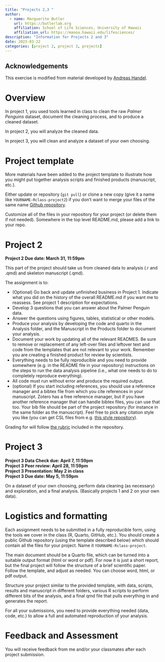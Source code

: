 ```yaml
---
title: "Projects 2,3 "
author:
  - name: Marguerite Butler
    url: https://butlerlab.org
    affiliation: School of Life Sciences, University of Hawaii
    affiliation_url: https://manoa.hawaii.edu/lifesciences/
description: "Information for Projects 2 and 3"
date: 2023-03-22
categories: [project 2, project 3, projects]
---
```

## Acknowledgements

This exercise is modified from material developed by [Andreas Handel](https://www.andreashandel.com).

# Overview

In project 1, you used tools learned in class to clean the raw *Palmer Penguins* dataset, document the cleaning process, and to produce a cleaned dataset.  

In project 2, you will analyze the cleaned data.  

In project 3, you will clean and analyze a dataset of your own choosing. 



# Project template

More materials have been added to the project template to illustrate how you might put together analysis scripts and finished products (manuscript, etc.).

Either update or repository (`git pull`) or clone a new copy (give it a name like `YOURNAME-Rclass-project2`) if you donʻt want to merge your files of the same name [Github repository](https://github.com/mbutler808/Project-template). 


Customize all of the files in your repository for your project (or delete them if not needed). Somewhere in the top level README.md, please add a link to your repo. 


# Project 2

**Project 2 Due date: March 31, 11:59pm**  

This part of the project should take us from cleaned data to analysis (.r and .qmd) and skeleton manuscript (.qmd). 

The assignment is to: 

* (Optional) Go back and update unfinished business in Project 1. Indicate what you did on the history of the overall README.md if you want me to reassess. See project 1 description for expectations. 
* Develop 3 questions that you can answer about the Palmer Penguin data. 
* Answer the questions using figures, tables, statistical or other models. 
* Produce your analysis by developing the code and quarto in the Analysis folder, and the Manuscript in the Products folder to document your analysis. 
* Document your work by updating all of the relevant READMES. Be sure to remove or replacement of any left-over files and leftover text and code from the templates that are not relevant to your work. Remember you are creating a finished product for review by scientists. 
* Everything needs to be fully reproducible and you need to provide somewhere (e.g. in the README file in your repository) instructions on the steps to run the data analysis pipeline (i.e., what one needs to do to completely reproduce everything).
* All code must run without error and produce the required output. 
* (optional) If you start including references, you should use a reference manager and a bibtex file from which you cite references in your manuscript. Zotero has a free reference manager, but if you have another reference manager that can handle bibtex files, you can use that too. Your bib file should be part of the project repository (for instance in the same folder as the manuscript). Feel free to pick any citation style you like (you can get CSL files from e.g. [this style repository](https://www.zotero.org/styles)).

Grading for will follow [the rubric](https://github.com/mbutler808/Project-template/blob/main/ProjectRubric.md) included in the repository. 

# Project 3

**Project 3 Data Check due: April 7, 11:59pm**  
**Project 3 Peer review: April 28, 11:59pm**  
**Project 3 Presentation: May 2 in class**  
**Project 3 Due date: May 5, 11:59pm**  

On a dataset of your own choosing, perform data cleaning (as necessary) and exploration, and a final analysis. (Basically projects 1 and 2 on your own data).

# Logistics and formatting

Each assignment needs to be submitted in a fully reproducible form, using the tools we cover in the class (R, Quarto, GitHub, etc.). You should create a public Github repository (using the template described below) which should contain all the files for your project. Name it `YOURNAME-Rclass-project`. 

The main document should be a Quarto file, which can be turned into a suitable output format (html or word or pdf). For now it is just a short report, but the final project will follow the structure of a brief scientific paper. Follow the template, and adjust as needed. You can choose word, html, or pdf output. 

Structure your project similar to the provided template, with data, scripts, results and manuscript in different folders, various R scripts to perform different bits of the analysis, and a final qmd file that pulls everything in and generates the report. 

For all your submissions, you need to provide everything needed (data, code, etc.) to allow a full and automated reproduction of your analysis.


# Feedback and Assessment

You will receive feedback from me and/or your classmates after each project submission. 


